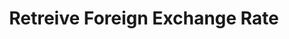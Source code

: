 ---
title: "Retreive Foreign Exchange Rate"
openapi: "/openapi/openapi.yaml GET /foreignexchangerates/{id}"
---